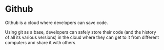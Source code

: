 # Github

Github is a cloud where developers can save code.

Using git as a base, developers can safely store their code (and the history of all its various versions) in the cloud where they can get to it from different computers and share it with others.